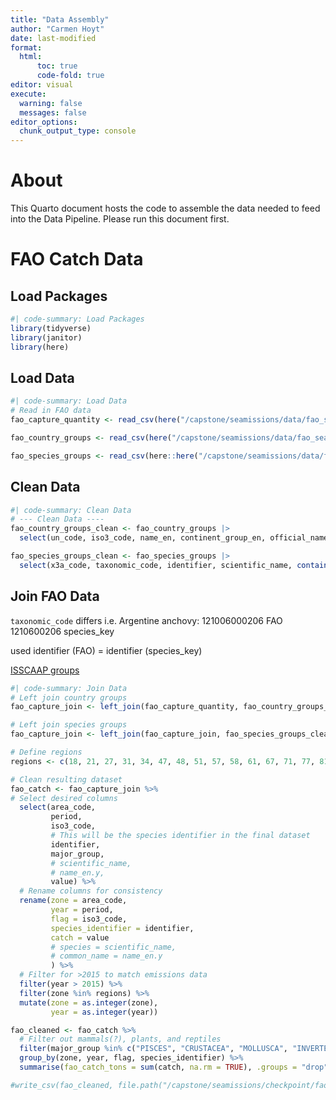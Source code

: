 ```yaml
---
title: "Data Assembly"
author: "Carmen Hoyt"
date: last-modified
format:
  html:
      toc: true
      code-fold: true
editor: visual
execute:
  warning: false
  messages: false
editor_options: 
  chunk_output_type: console
---
```


# About

This Quarto document hosts the code to assemble the data needed to feed into the Data Pipeline. Please run this document first.

# FAO Catch Data

## Load Packages

```r
#| code-summary: Load Packages
library(tidyverse)
library(janitor)
library(here)
```

## Load Data

```r
#| code-summary: Load Data
# Read in FAO data
fao_capture_quantity <- read_csv(here("/capstone/seamissions/data/fao_seafood_production/Capture_Quantity.csv"), show_col_types = FALSE) |> clean_names()

fao_country_groups <- read_csv(here("/capstone/seamissions/data/fao_seafood_production/CL_FI_COUNTRY_GROUPS.csv"), show_col_types = FALSE)|> clean_names()

fao_species_groups <- read_csv(here::here("/capstone/seamissions/data/fao_seafood_production/CL_FI_SPECIES_GROUPS.csv"), show_col_types = FALSE)|> clean_names()
```

## Clean Data

```r
#| code-summary: Clean Data
# --- Clean Data ----
fao_country_groups_clean <- fao_country_groups |>
  select(un_code, iso3_code, name_en, continent_group_en, official_name_en)

fao_species_groups_clean <- fao_species_groups |>
  select(x3a_code, taxonomic_code, identifier, scientific_name, contains("_en"), major_group)
```

## Join FAO Data

`taxonomic_code` differs
i.e. Argentine anchovy:
121006000206 FAO
1210600206 species_key

used identifier (FAO) = identifier (species_key)

[ISSCAAP groups](https://www.fao.org/fishery/static/ASFIS/ISSCAAP.pdf)

```r
#| code-summary: Join Data
# Left join country groups
fao_capture_join <- left_join(fao_capture_quantity, fao_country_groups_clean, by = join_by(country_un_code == un_code)) 

# Left join species groups
fao_capture_join <- left_join(fao_capture_join, fao_species_groups_clean, by = join_by(species_alpha_3_code == x3a_code))

# Define regions
regions <- c(18, 21, 27, 31, 34, 47, 48, 51, 57, 58, 61, 67, 71, 77, 81, 87, 88)

# Clean resulting dataset
fao_catch <- fao_capture_join %>%
# Select desired columns
  select(area_code,
         period,
         iso3_code,
         # This will be the species identifier in the final dataset
         identifier,
         major_group,
         # scientific_name,
         # name_en.y,
         value) %>%
  # Rename columns for consistency
  rename(zone = area_code,
         year = period,
         flag = iso3_code,
         species_identifier = identifier,
         catch = value
         # species = scientific_name,
         # common_name = name_en.y
         ) %>%
  # Filter for >2015 to match emissions data
  filter(year > 2015) %>%
  filter(zone %in% regions) %>%
  mutate(zone = as.integer(zone),
         year = as.integer(year))

fao_cleaned <- fao_catch %>%
  # Filter out mammals(?), plants, and reptiles
  filter(major_group %in% c("PISCES", "CRUSTACEA", "MOLLUSCA", "INVERTEBRATA AQUATICA")) %>%
  group_by(zone, year, flag, species_identifier) %>%
  summarise(fao_catch_tons = sum(catch, na.rm = TRUE), .groups = "drop")

#write_csv(fao_cleaned, file.path("/capstone/seamissions/checkpoint/fao_cleaned_identifier.csv"))
```

